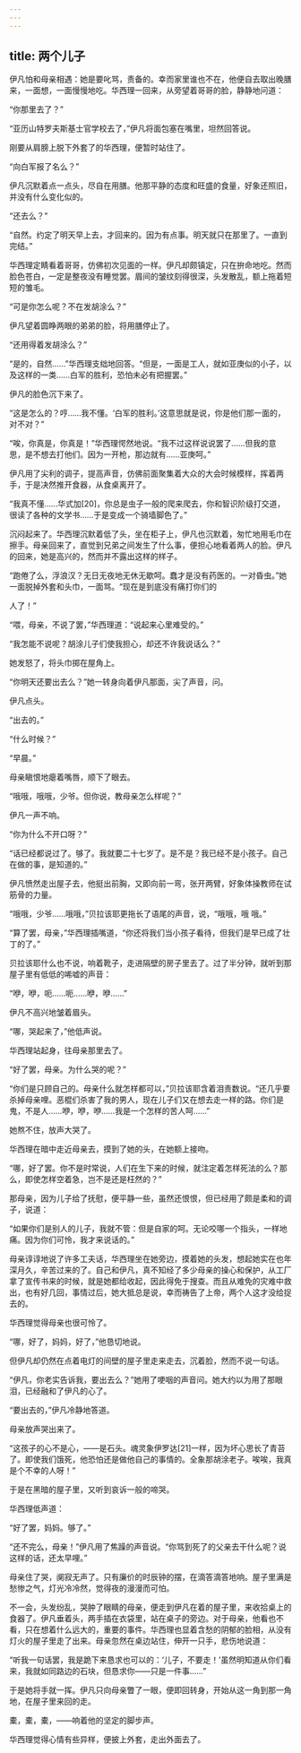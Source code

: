 ```yaml
---
---
---
```

title: 两个儿子
---



伊凡怕和母亲相遇：她是要叱骂，责备的。幸而家里谁也不在，他便自去取出晚膳来，一面想，一面慢慢地吃。华西理一回来，从旁望着哥哥的脸，静静地问道：

“你那里去了？”

“亚历山特罗夫斯基士官学校去了，”伊凡将面包塞在嘴里，坦然回答说。

刚要从肩膀上脱下外套了的华西理，便暂时站住了。

“向白军报了名么？”

伊凡沉默着点一点头，尽自在用膳。他那平静的态度和旺盛的食量，好象还照旧，并没有什么变化似的。

“还去么？”

“自然。约定了明天早上去，才回来的。因为有点事。明天就只在那里了。一直到完结。”

华西理定睛看着哥哥，仿佛初次见面的一样。伊凡却颇镇定，只在拚命地吃。然而脸色苍白，一定是整夜没有睡觉罢。眉间的皱纹刻得很深，头发散乱，额上拖着短短的雏毛。

“可是你怎么呢？不在发胡涂么？”

伊凡望着圆睁两眼的弟弟的脸，将用膳停止了。

“还用得着发胡涂么？”

“是的，自然……”华西理支绌地回答。“但是，一面是工人，就如亚庚似的小子，以及这样的一类……白军的胜利，恐怕未必有把握罢。”

伊凡的脸色沉下来了。

“这是怎么的？哼……我不懂。‘白军的胜利。’这意思就是说，你是他们那一面的，对不对？”

“唉，你真是，你真是！”华西理愕然地说。“我不过这样说说罢了……但我的意思，是不想去打他们。因为一开枪，那边就有……亚庚呵。”

伊凡用了尖利的调子，提高声音，仿佛前面聚集着大众的大会时候模样，挥着两手，于是决然推开食器，从食桌离开了。

“我真不懂……华式加[20]，你总是虫子一般的爬来爬去，你和智识阶级打交道，很读了各种的文学书……于是变成一个骑墙脚色了。”

沉闷起来了。华西理沉默着低了头，坐在柜子上，伊凡也沉默着，匆忙地用毛巾在擦手。母亲回来了，直觉到兄弟之间发生了什么事，便担心地看着两人的脸。伊凡的回来，她是高兴的，然而并不露出这样的样子。

“跑倦了么，浮浪汉？无日无夜地无休无歇呵。蠢才是没有药医的。一对昏虫。”她一面脱掉外套和头巾，一面骂。“现在是到底没有痛打你们的

人了！”

“喂，母亲，不说了罢，”华西理道：“说起来心里难受的。”

“我怎能不说呢？胡涂儿子们使我担心，却还不许我说话么？”

她发怒了，将头巾掷在屋角上。

“你明天还要出去么？”她一转身向着伊凡那面，尖了声音，问。

伊凡点头。

“出去的。”

“什么时候？”

“早晨。”

母亲瞋恨地瘪着嘴唇，顺下了眼去。

“哦哦，哦哦，少爷。但你说，教母亲怎么样呢？”

伊凡一声不响。

“你为什么不开口呀？”

“话已经都说过了。够了。我就要二十七岁了。是不是？我已经不是小孩子。自己在做的事，是知道的。”

伊凡愤然走出屋子去，他挺出前胸，又即向前一弯，张开两臂，好象体操教师在试筋骨的力量。

“哦哦，少爷……哦哦，”贝拉该耶更拖长了语尾的声音，说，“哦哦，哦 哦。”

“算了罢，母亲，”华西理插嘴道，“你还将我们当小孩子看待，但我们是早已成了壮丁的了。”

贝拉该耶什么也不说，响着靴子，走进隔壁的房子里去了。过了半分钟，就听到那屋子里有低低的唏嘘的声音：

“咿，咿，呃……呃……咿，咿……”

伊凡不高兴地皱着眉头。

“哪，哭起来了，”他低声说。

华西理站起身，往母亲那里去了。

“好了罢，母亲。为什么哭的呢？”

“你们是只顾自己的。母亲什么就怎样都可以，”贝拉该耶含着泪责数说。“还几乎要杀掉母亲哩。恶棍们杀害了我的男人，现在儿子们又在想去走一样的路。你们是鬼，不是人……咿，咿，咿……我是一个怎样的苦人呵……”

她熬不住，放声大哭了。

华西理在暗中走近母亲去，摸到了她的头，在她额上接吻。

“哪，好了罢。你不是时常说，人们在生下来的时候，就注定着怎样死法的么？那么，即使怎样空着急，岂不是还是枉然的？”

那母亲，因为儿子给了抚慰，便平静一些，虽然还恨恨，但已经用了颇是柔和的调子，说道：

“如果你们是别人的儿子，我就不管：但是自家的呵。无论咬哪一个指头，一样地痛。因为你们可怜，我才来说话的。”

母亲谆谆地说了许多工夫话，华西理坐在她旁边，摸着她的头发，想起她实在也年深月久，辛苦过来的了。自己和伊凡，真不知经了多少母亲的操心和保护，从工厂拿了宣传书来的时候，就是她都给收起，因此得免于搜查。而且从难免的灾难中救出，也有好几回，事情过后，她大抵总是说，幸而祷告了上帝，两个人这才没给捉去的。

华西理觉得母亲也很可怜了。

“哪，好了，妈妈，好了，”他恳切地说。

但伊凡却仍然在点着电灯的间壁的屋子里走来走去，沉着脸，然而不说一句话。

“伊凡，你老实告诉我，要出去么？”她用了哽咽的声音问。她大约以为用了那眼泪，已经融和了伊凡的心了。

“要出去的，”伊凡冷静地答道。

母亲放声哭出来了。

“这孩子的心不是心，——是石头。魂灵象伊罗达[21]一样，因为坏心思长了青苔了。即使我们饿死，他恐怕还是做他自己的事情的。全象那胡涂老子。唉唉，我真是个不幸的人呀！”

于是在黑暗的屋子里，又听到哀诉一般的啼哭。

华西理低声道：

“好了罢，妈妈。够了。”

“还不完么，母亲！”伊凡用了焦躁的声音说。“你骂到死了的父亲去干什么呢？说这样的话，还太早哩。”

母亲住了哭，阒寂无声了。只有廉价的时辰钟的摆，在滴答滴答地响。屋子里满是愁惨之气，灯光冷冷然，觉得夜的漫漫而可怕。

不一会，头发纷乱，哭肿了眼睛的母亲，便走到伊凡在着的屋子里，来收拾桌上的食器了。伊凡垂着头，两手插在衣袋里，站在桌子的旁边。对于母亲，他看也不看，只在想着什么远大的，重要的事件。华西理也显着含愁的阴郁的脸相，从没有灯火的屋子里走了出来。母亲忽然在桌边站住，伸开一只手，悲伤地说道：

“听我一句话罢，我是跪下来恳求也可以的：‘儿子，不要走！’虽然明知道从你们看来，我就如同路边的石块，但恳求你——只是一件事……”

于是她将手就一挥。伊凡只向母亲瞥了一眼，便即回转身，开始从这一角到那一角地，在屋子里来回的走。

橐，橐，橐，——响着他的坚定的脚步声。

华西理觉得心情有些异样，便披上外套，走出外面去了。
